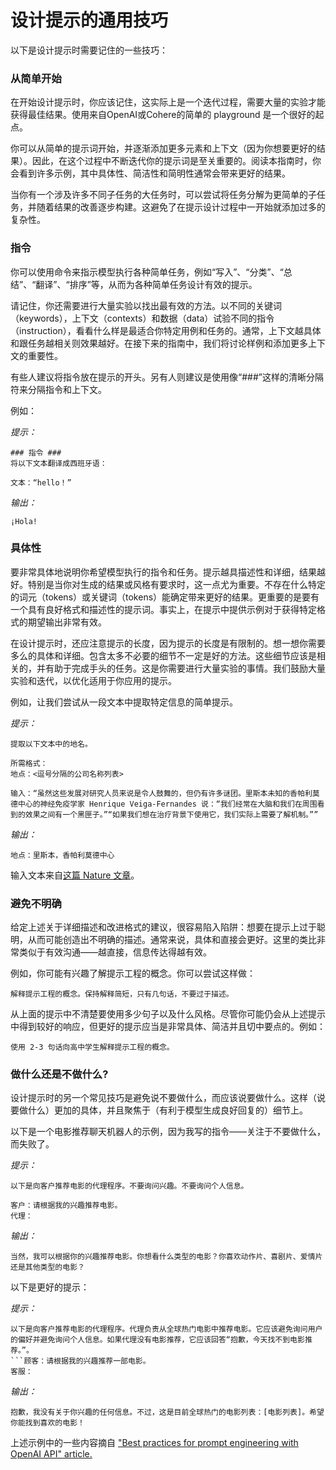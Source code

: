 # 设计提示的通用技巧

以下是设计提示时需要记住的一些技巧：

### 从简单开始

在开始设计提示时，你应该记住，这实际上是一个迭代过程，需要大量的实验才能获得最佳结果。使用来自OpenAI或Cohere的简单的 playground 是一个很好的起点。

你可以从简单的提示词开始，并逐渐添加更多元素和上下文（因为你想要更好的结果）。因此，在这个过程中不断迭代你的提示词是至关重要的。阅读本指南时，你会看到许多示例，其中具体性、简洁性和简明性通常会带来更好的结果。

当你有一个涉及许多不同子任务的大任务时，可以尝试将任务分解为更简单的子任务，并随着结果的改善逐步构建。这避免了在提示设计过程中一开始就添加过多的复杂性。

### 指令

你可以使用命令来指示模型执行各种简单任务，例如“写入”、“分类”、“总结”、“翻译”、“排序”等，从而为各种简单任务设计有效的提示。

请记住，你还需要进行大量实验以找出最有效的方法。以不同的关键词（keywords），上下文（contexts）和数据（data）试验不同的指令（instruction），看看什么样是最适合你特定用例和任务的。通常，上下文越具体和跟任务越相关则效果越好。在接下来的指南中，我们将讨论样例和添加更多上下文的重要性。

有些人建议将指令放在提示的开头。另有人则建议是使用像“###”这样的清晰分隔符来分隔指令和上下文。

例如：

*提示：*

```
### 指令 ###
将以下文本翻译成西班牙语：

文本：“hello！”
```

*输出：*

```
¡Hola!
```

### 具体性

要非常具体地说明你希望模型执行的指令和任务。提示越具描述性和详细，结果越好。特别是当你对生成的结果或风格有要求时，这一点尤为重要。不存在什么特定的词元（tokens）或关键词（tokens）能确定带来更好的结果。更重要的是要有一个具有良好格式和描述性的提示词。事实上，在提示中提供示例对于获得特定格式的期望输出非常有效。

在设计提示时，还应注意提示的长度，因为提示的长度是有限制的。想一想你需要多么的具体和详细。包含太多不必要的细节不一定是好的方法。这些细节应该是相关的，并有助于完成手头的任务。这是你需要进行大量实验的事情。我们鼓励大量实验和迭代，以优化适用于你应用的提示。

例如，让我们尝试从一段文本中提取特定信息的简单提示。

*提示：*

```
提取以下文本中的地名。

所需格式：
地点：<逗号分隔的公司名称列表>

输入：“虽然这些发展对研究人员来说是令人鼓舞的，但仍有许多谜团。里斯本未知的香帕利莫德中心的神经免疫学家 Henrique Veiga-Fernandes 说：“我们经常在大脑和我们在周围看到的效果之间有一个黑匣子。”“如果我们想在治疗背景下使用它，我们实际上需要了解机制。””
```

*输出：*

```
地点：里斯本，香帕利莫德中心
```

输入文本来自[这篇 Nature 文章](https://www.nature.com/articles/d41586-023-00509-z)。


### 避免不明确

给定上述关于详细描述和改进格式的建议，很容易陷入陷阱：想要在提示上过于聪明，从而可能创造出不明确的描述。通常来说，具体和直接会更好。这里的类比非常类似于有效沟通——越直接，信息传达得越有效。

例如，你可能有兴趣了解提示工程的概念。你可以尝试这样做：

```
解释提示工程的概念。保持解释简短，只有几句话，不要过于描述。
```

从上面的提示中不清楚要使用多少句子以及什么风格。尽管你可能仍会从上述提示中得到较好的响应，但更好的提示应当是非常具体、简洁并且切中要点的。例如：

```
使用 2-3 句话向高中学生解释提示工程的概念。
```


### 做什么还是不做什么?

设计提示时的另一个常见技巧是避免说不要做什么，而应该说要做什么。这样（说要做什么）更加的具体，并且聚焦于（有利于模型生成良好回复的）细节上。

以下是一个电影推荐聊天机器人的示例，因为我写的指令——关注于不要做什么，而失败了。

*提示：*

```
以下是向客户推荐电影的代理程序。不要询问兴趣。不要询问个人信息。

客户：请根据我的兴趣推荐电影。
代理：
```

*输出：*

```
当然，我可以根据你的兴趣推荐电影。你想看什么类型的电影？你喜欢动作片、喜剧片、爱情片还是其他类型的电影？
```

以下是更好的提示：

*提示：*

```
以下是向客户推荐电影的代理程序。代理负责从全球热门电影中推荐电影。它应该避免询问用户的偏好并避免询问个人信息。如果代理没有电影推荐，它应该回答“抱歉，今天找不到电影推荐。”。
```顾客：请根据我的兴趣推荐一部电影。
客服：
```

*输出：*

```
抱歉，我没有关于你兴趣的任何信息。不过，这是目前全球热门的电影列表：[电影列表]。希望你能找到喜欢的电影！
```

上述示例中的一些内容摘自 ["Best practices for prompt engineering with OpenAI API" article.](https://help.openai.com/en/articles/6654000-best-practices-for-prompt-engineering-with-openai-api)